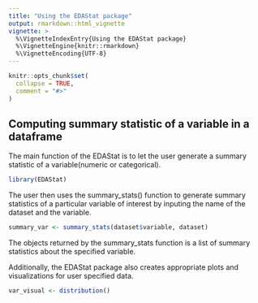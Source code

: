 ```yaml
---
title: "Using the EDAStat package"
output: rmarkdown::html_vignette
vignette: >
  %\VignetteIndexEntry{Using the EDAStat package}
  %\VignetteEngine{knitr::rmarkdown}
  %\VignetteEncoding{UTF-8}
---
```


```r
knitr::opts_chunk$set(
  collapse = TRUE,
  comment = "#>"
)
```


## Computing summary statistic of a variable in a dataframe

The main function of the EDAStat is to let the user generate a summary statistic of a variable(numeric or categorical).

```r
library(EDAStat)
```

The user then uses the summary_stats() function to generate summary statistics of a particular variable of interest by inputing the name of the dataset and the variable.

```r
summary_var <- summary_stats(dataset$variable, dataset)
```

The objects returned by the summary_stats function is a list of summary statistics about the specified variable.

Additionally, the EDAStat package also creates appropriate plots and visualizations for user specified data. 

```r
var_visual <- distribution()
```




